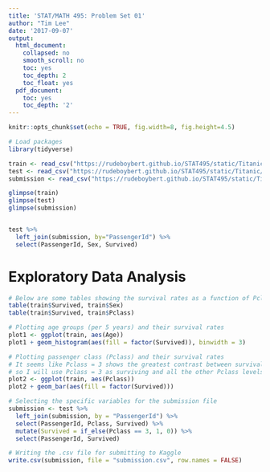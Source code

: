 ```yaml
---
title: 'STAT/MATH 495: Problem Set 01'
author: "Tim Lee"
date: '2017-09-07'
output:
  html_document:
    collapsed: no
    smooth_scroll: no
    toc: yes
    toc_depth: 2
    toc_float: yes
  pdf_document:
    toc: yes
    toc_depth: '2'
---
```


```r
knitr::opts_chunk$set(echo = TRUE, fig.width=8, fig.height=4.5)

# Load packages
library(tidyverse)
```

```r
train <- read_csv("https://rudeboybert.github.io/STAT495/static/Titanic/train.csv")
test <- read_csv("https://rudeboybert.github.io/STAT495/static/Titanic/test.csv")
submission <- read_csv("https://rudeboybert.github.io/STAT495/static/Titanic/gender_submission.csv")

glimpse(train)
glimpse(test)
glimpse(submission)


test %>% 
  left_join(submission, by="PassengerId") %>% 
  select(PassengerId, Sex, Survived)

```

# Exploratory Data Analysis
```r
# Below are some tables showing the survival rates as a function of Pclass and Sex
table(train$Survived, train$Sex)
table(train$Survived, train$Pclass)

# Plotting age groups (per 5 years) and their survival rates
plot1 <- ggplot(train, aes(Age)) 
plot1 + geom_histogram(aes(fill = factor(Survived)), binwidth = 3)

# Plotting passenger class (Pclass) and their survival rates
# It seems like Pclass = 3 shows the greatest contrast between survival and death,
# so I will use Pclass = 3 as surviving and all the other Pclass levels as dead
plot2 <- ggplot(train, aes(Pclass))
plot2 + geom_bar(aes(fill = factor(Survived)))

# Selecting the specific variables for the submission file
submission <- test %>%
  left_join(submission, by = "PassengerId") %>%
  select(PassengerId, Pclass, Survived) %>%
  mutate(Survived = if_else(Pclass == 3, 1, 0)) %>%
  select(PassengerId, Survived)

# Writing the .csv file for submitting to Kaggle
write.csv(submission, file = "submission.csv", row.names = FALSE)

```




